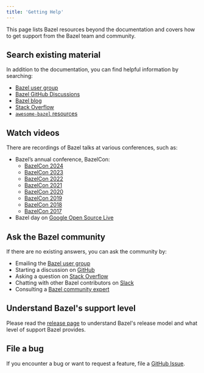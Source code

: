 ```yaml
---
title: 'Getting Help'
---
```




This page lists Bazel resources beyond the documentation and covers how to get
support from the Bazel team and community.

## Search existing material

In addition to the documentation, you can find helpful information by searching:

* [Bazel user group](https://groups.google.com/g/bazel-discuss)
* [Bazel GitHub Discussions](https://github.com/bazelbuild/bazel/discussions)
* [Bazel blog](https://blog.bazel.build/)
* [Stack Overflow](https://stackoverflow.com/questions/tagged/bazel)
* [`awesome-bazel` resources](https://github.com/jin/awesome-bazel)

## Watch videos

There are recordings of Bazel talks at various conferences, such as:

* Bazel’s annual conference, BazelCon:
  * [BazelCon 2024](https://www.youtube.com/playlist?list=PLbzoR-pLrL6ptKfAQNZ5RS4HMdmeilBcw)
  * [BazelCon 2023](https://www.youtube.com/playlist?list=PLbzoR-pLrL6rUiqylH-kumoZCWntG1vjp)
  * [BazelCon 2022](https://www.youtube.com/playlist?list=PLbzoR-pLrL6rABfcAJO1VWeOUYL1kIn-p)
  * [BazelCon 2021](https://www.youtube.com/playlist?list=PLbzoR-pLrL6pO6BaaQ1Ndos53gfRVLEoU)
  * [BazelCon 2020](https://www.youtube.com/playlist?list=PLbzoR-pLrL6qZ5JRMtn20_s2uPz9vFYgU)
  * [BazelCon 2019](https://www.youtube.com/playlist?list=PLbzoR-pLrL6ogKgytQXqUxJQ6nZlIWoTH)
  * [BazelCon 2018](https://www.youtube.com/playlist?list=PLbzoR-pLrL6rBDwC0NMRPS8EJ0VRAW0QR)
  * [BazelCon 2017](https://www.youtube.com/playlist?list=PLbzoR-pLrL6qvwchdtlSopLgUrz4J4zKP)
* Bazel day on [Google Open Source Live](https://opensourcelive.withgoogle.com/events/bazel)


## Ask the Bazel community

If there are no existing answers, you can ask the community by:

* Emailing the [Bazel user group](https://groups.google.com/g/bazel-discuss)
* Starting a discussion on [GitHub](https://github.com/bazelbuild/bazel/discussions)
* Asking a question on [Stack Overflow](https://stackoverflow.com/questions/tagged/bazel)
* Chatting with other Bazel contributors on [Slack](https://slack.bazel.build/)
* Consulting a [Bazel community expert](/community/experts)

## Understand Bazel's support level

Please read the [release page](/release) to understand Bazel's release model and
what level of support Bazel provides.

## File a bug

If you encounter a bug or want to request a feature, file a [GitHub
Issue](https://github.com/bazelbuild/bazel/issues).
